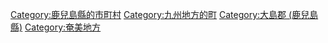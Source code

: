 {{Commonscat|Amagi, Kagoshima}}
{{Catmore}}

{{DEFAULTSORT:Amagi}}
[[Category:鹿兒島縣的市町村|Category:鹿兒島縣的市町村]]
[[Category:九州地方的町|Category:九州地方的町]]
[[Category:大島郡_(鹿兒島縣)|Category:大島郡 (鹿兒島縣)]]
[[Category:奄美地方|Category:奄美地方]]